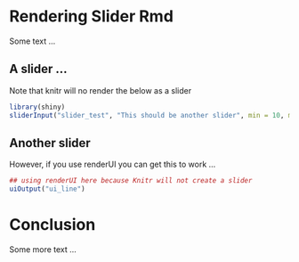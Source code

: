# Rendering Slider Rmd

Some text ...

## A slider ...

Note that knitr will no render the below as a slider

```r
library(shiny)
sliderInput("slider_test", "This should be another slider", min = 10, max = 100, value = 50)
```

## Another slider

However, if you use renderUI you can get this to work ...

```r
## using renderUI here because Knitr will not create a slider
uiOutput("ui_line")
```


# Conclusion

Some more text ...
